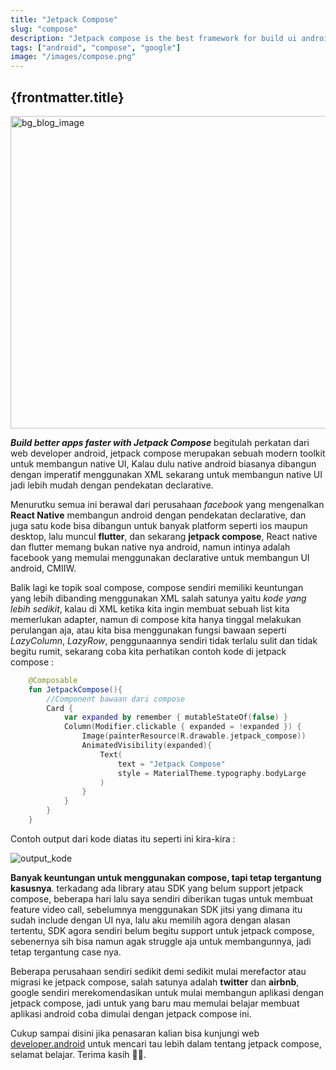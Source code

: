 ```yaml
---
title: "Jetpack Compose"
slug: "compose"
description: "Jetpack compose is the best framework for build ui android."
tags: ["android", "compose", "google"]
image: "/images/compose.png"
---
```



## {frontmatter.title}

<Image
  class="w-full h-80 border border-black"
  alt="bg_blog_image"
  width="1020"
  height="500"
  format="avif"
  fit="cover"
  src={frontmatter.image}
/>

**_Build better apps faster with Jetpack Compose_** begitulah perkatan dari web developer android, jetpack compose merupakan sebuah modern toolkit untuk membangun native UI, Kalau dulu native android biasanya dibangun dengan imperatif menggunakan XML sekarang untuk membangun native UI jadi lebih mudah dengan pendekatan declarative.

Menurutku semua ini berawal dari perusahaan _facebook_ yang mengenalkan **React Native** membangun android dengan pendekatan declarative, dan juga satu kode bisa dibangun untuk banyak platform seperti ios maupun desktop, lalu muncul **flutter**, dan sekarang **jetpack compose**, React native dan flutter memang bukan native nya android, namun intinya adalah facebook yang memulai menggunakan declarative untuk membangun UI android, CMIIW.

Balik lagi ke topik soal compose, compose sendiri memiliki keuntungan yang lebih dibanding menggunakan XML salah satunya yaitu _kode yang lebih sedikit_, kalau di XML ketika kita ingin membuat sebuah list kita memerlukan adapter, namun di compose kita hanya tinggal melakukan perulangan aja, atau kita bisa menggunakan fungsi bawaan seperti _LazyColumn_, _LazyRow_, penggunaannya sendiri tidak terlalu sulit dan tidak begitu rumit, sekarang coba kita perhatikan contoh kode di jetpack compose :

```kotlin
	@Composable
	fun JetpackCompose(){
		//Component bawaan dari compose
		Card {
			var expanded by remember { mutableStateOf(false) }
			Column(Modifier.clickable { expanded = !expanded }) {
				Image(painterResource(R.drawable.jetpack_compose))
				AnimatedVisibility(expanded){
					Text(
						text = "Jetpack Compose"
						style = MaterialTheme.typography.bodyLarge
					)
				}
			}
		}
	}
```

Contoh output dari kode diatas itu seperti ini kira-kira :

![output_kode](https://developer.android.com/static/images/jetpack/compose/landing-preview-animation.gif?hl=id)

**Banyak keuntungan untuk menggunakan compose, tapi tetap tergantung kasusnya**. terkadang ada library atau SDK yang belum support jetpack compose, beberapa hari lalu saya sendiri diberikan tugas untuk membuat feature video call, sebelumnya menggunakan SDK jitsi yang dimana itu sudah include dengan UI nya, lalu aku memilih agora dengan alasan tertentu, SDK agora sendiri belum begitu support untuk jetpack compose, sebenernya sih bisa namun agak struggle aja untuk membangunnya, jadi tetap tergantung case nya.

Beberapa perusahaan sendiri sedikit demi sedikit mulai merefactor atau migrasi ke jetpack compose, salah satunya adalah **twitter** dan **airbnb**, google sendiri merekomendasikan untuk mulai membangun aplikasi dengan jetpack compose, jadi untuk yang baru mau memulai belajar membuat aplikasi android coba dimulai dengan jetpack compose ini.

Cukup sampai disini jika penasaran kalian bisa kunjungi web [developer.android](https://developer.android.com/jetpack/compose?gclid=CjwKCAjw1MajBhAcEiwAagW9MQlFc7Owinfuh8wkxKTHgXsR-BiRfNsgc7KptNUgkafsdOQ8nryQ5xoC92sQAvD_BwE&gclsrc=aw.ds) untuk mencari tau lebih dalam tentang jetpack compose, selamat belajar. Terima kasih 🙌🏻.
